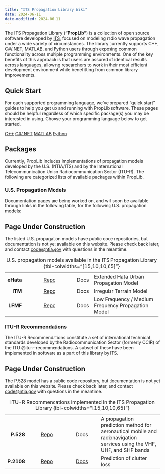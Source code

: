 ```yaml
---
title: "ITS Propagation Library Wiki"
date: 2024-06-11
date-modified: 2024-06-11
---
```


The ITS Propagation Library (**"PropLib"**) is a collection of open source software developed by [ITS](about.qmd), focused on modeling radio wave propagation under a wide variety of circumstances. The library currently supports C++, C#/.NET, MATLAB, and Python users through exposing common functionality across multiple programming environments. One of the key benefits of this approach is that users are assured of identical results across languages, allowing researchers to work in their most efficient development environment while benefitting from common library improvements.

## Quick Start

For each supported programming language, we've prepared "quick start" guides to help you get up and running with PropLib software. These pages should be helpful regardless of which specific package(s) you may be interested in using. Choose your programming language below to get started.

[C++](quick-start/cpp.qmd){.btn .btn-secondary role="button"}
[C#/.NET](quick-start/dotnet.qmd){.btn .btn-secondary role="button"}
[MATLAB](quick-start/matlab.qmd){.btn .btn-secondary role="button"}
[Python](quick-start/python.qmd){.btn .btn-secondary role="button"}

## Packages

Currently, PropLib includes implementations of propagation models developed by the U.S. (NTIA/ITS) and by the International Telecommunication Union Radiocommunication Sector (ITU-R). The following are categorized lists of available packages within PropLib. 

### U.S. Propagation Models

Documentation pages are being worked on, and will soon be available through links in the following table, for the following U.S. propagation models:

::: {.callout-warning}
## Page Under Construction

The listed U.S. propagation models have public code repositories, but
documentation is not yet available on this website. Please check back
later, and contact [code@ntia.gov](mailto:code@ntia.gov) with questions
in the meantime.
:::

+----------:+:-------------------------------------:+:----:+:---------------------------------------------------+
| **eHata** | [Repo](https://github.com/NTIA/eHata) | Docs | Extended Hata Urban Propagation Model              |
+-----------+---------------------------------------+------+----------------------------------------------------+
| **ITM**   | [Repo](https://github.com/NTIA/ITM)   | Docs | Irregular Terrain Model                            |
+-----------+---------------------------------------+------+----------------------------------------------------+
| **LFMF**  | [Repo](https://github.com/NTIA/LFMF)  | Docs | Low Frequency / Medium Frequency Propagation Model |
+-----------+---------------------------------------+------+----------------------------------------------------+
: U.S. propagation models available in the ITS Propagation Library {tbl-colwidths="[15,10,10,65]"}

### ITU-R Recommendations

The ITU-R Recommendations constitute a set of international technical standards developed by the Radiocommunication Sector (formerly CCIR) of the ITU @itu-r-recommendations. A subset of these have been implemented in software as a part of this library by ITS.

::: {.callout-warning}
## Page Under Construction

The P.528 model has a public code repository, but documentation is not yet available on this website. Please check back later, and contact [code@ntia.gov](mailto:code@ntia.gov) with questions
in the meantime.
:::

+-----------:+:-------------------------------------:+:------------------------------:+:------------------------------------------------------------+
| **P.528**  | [Repo](https://github.com/NTIA/P528)  | Docs                           | A propagation prediction method for aeronautical mobile and |
|            |                                       |                                | radionavigation services using the VHF, UHF, and SHF bands  |
+------------+---------------------------------------+--------------------------------+-------------------------------------------------------------+
| **P.2108** | [Repo](https://github.com/NTIA/P2108) | [Docs](models/P2108/index.qmd) | Prediction of clutter loss                                  |
+------------+---------------------------------------+--------------------------------+-------------------------------------------------------------+
: ITU-R Recommendations implemented in the ITS Propagation Library {tbl-colwidths="[15,10,10,65]"}
